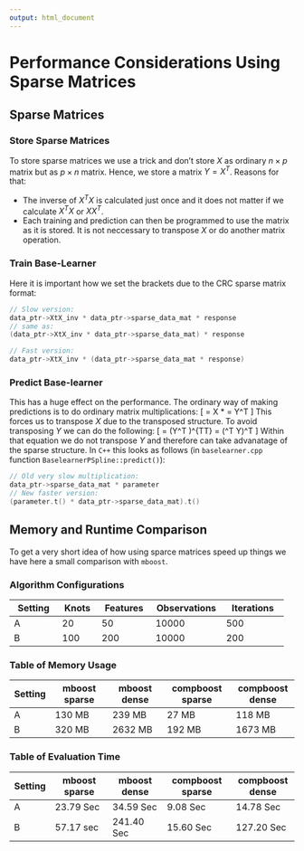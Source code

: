 ```yaml
---
output: html_document
---
```


# Performance Considerations Using Sparse Matrices

## Sparse Matrices

### Store Sparse Matrices

To store sparse matrices we use a trick and don't store $X$ as ordinary $n \times p$ matrix but as $p \times n$ matrix. Hence, we store a matrix $Y = X^T$. Reasons for that:

- The inverse of $X^TX$ is calculated just once and it does not matter if we calculate $X^T X$ or $X X^T$.
- Each training and prediction can then be programmed to use the matrix as it is stored. It is not neccessary to transpose $X$ or do another matrix operation.

### Train Base-Learner

Here it is important how we set the brackets due to the CRC sparse matrix format:

```cpp
// Slow version:
data_ptr->XtX_inv * data_ptr->sparse_data_mat * response 
// same as:
(data_ptr->XtX_inv * data_ptr->sparse_data_mat) * response

// Fast version:
data_ptr->XtX_inv * (data_ptr->sparse_data_mat * response)
```

### Predict Base-learner

This has a huge effect on the performance. The ordinary way of making predictions is to do ordinary matrix multiplications:
\[
\hat{y} = X * \hat{\beta} = Y^T \hat{\beta}
\]
This forces us to transpose $X$ due to the transposed structure. To avoid transposing $Y$ we can do the following:
\[
\hat{y} = (Y^T \hat{\beta})^{TT} = (\hat{\beta}^T Y)^T
\]
Within that equation we do not transpose $Y$ and therefore can take advanatage of the sparse structure. In `C++` this looks as follows (in `baselearner.cpp` function `BaselearnerPSpline::predict()`):
```cpp
// Old very slow multiplication:
data_ptr->sparse_data_mat * parameter
// New faster version:
(parameter.t() * data_ptr->sparse_data_mat).t()
```

## Memory and Runtime Comparison

To get a very short idea of how using sparce matrices speed up things we have here a small comparison with `mboost`.

### Algorithm Configurations

| **Setting** | **Knots** | **Features** | **Observations** | **Iterations** |
| ----------- | --------- | ------------ | ---------------- | -------------- |
|           A |        20 |           50 |            10000 |            500 |
|           B |       100 |          200 |            10000 |            200 |

### Table of Memory Usage

| **Setting** | **mboost** sparse | **mboost** dense | **compboost** sparse | **compboost** dense |
| ----------- | ----------------- | ---------------- | -------------------- | ------------------- |
|           A |            130 MB |           239 MB |                27 MB |              118 MB |
|           B |            320 MB |          2632 MB |               192 MB |             1673 MB |

### Table of Evaluation Time

| **Setting** | **mboost** sparse | **mboost** dense | **compboost** sparse | **compboost** dense |
| ----------- | ----------------- | ---------------- | -------------------- | ------------------- |
|           A |         23.79 Sec |        34.59 Sec |             9.08 Sec |           14.78 Sec |
|           B |         57.17 sec |       241.40 Sec |            15.60 Sec |          127.20 Sec |
